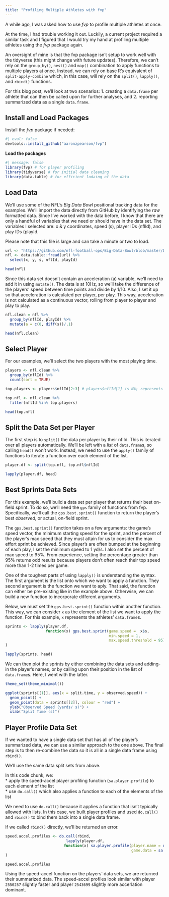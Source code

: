 ---
title: "Profiling Multiple Athletes with fvp"
---

A while ago, I was asked how to use *fvp* to profile multiple athletes at once. 

At the time, I had trouble working it out. Luckily, a current project required a similar task and I figured that I would try my hand at profiling multiple athletes using the *fvp* package again.

An oversight of mine is that the fvp package isn't setup to work well with the tidyverse (this might change with future updates). Therefore, we can't rely on the `group_by()`, `nest()` and `map()` combination to apply functions to multiple players at once. Instead, we can rely on base R's equivalent of `split-apply-combine` which, in this case, will rely on the `split()`, `lapply()`, and `rbind()` functions. 

For this blog post, we'll look at two scenarios: 1. creating a `data.frame` per athlete that can then be called upon for further analyses, and 2. reporting summarized data as a single `data.frame`.

## Install and Load Packages

Install the *fvp* package if needed:

```{r install}
#| eval: false
devtools::install_github("aaronzpearson/fvp")
```

**Load the packages**

```{r load, message=FALSE, warning=FALSE}
#| message: false
library(fvp) # for player profiling
library(tidyverse) # for initial data cleaning
library(data.table) # for efficient lodaing of the data
```

## Load Data

We'll use some of the NFL's *Big Data Bowl* positional tracking data for the examples. We'll import the data directly from GitHub by identifying the *raw* formatted data. Since I've worked with the data before, I know that there are only a handful of variables that we need or should have in the data set. The variables I selected are: x & y coordinates, speed (s), player IDs (nflId), and play IDs (playId. 

Please note that this file is large and can take a minute or two to load.

```{r data}
url <- "https://github.com/nfl-football-ops/Big-Data-Bowl/blob/master/Data/tracking_gameId_2017090700.csv?raw=true"
nfl <- data.table::fread(url) %>% 
  select(x, y, s, nflId, playId)

head(nfl)
```

Since this data set doesn't contain an acceleration (a) variable, we'll need to add it in using `mutate()`. The data is at 10Hz, so we'll take the difference of the players' speed between time points and divide by 1/10. Also, I set it up so that acceleration is calculated per player, per play. This way, acceleration is not calculated as a continuous vector, rolling from player to player and play to play.

```{r}
nfl.clean = nfl %>% 
  group_by(nflId, playId) %>% 
  mutate(a = c(0, diff(s))/.1)

head(nfl.clean)
```


## Select Player

For our examples, we'll select the two players with the most playing time.

```{r player-select}
players <- nfl.clean %>%
  group_by(nflId) %>% 
  count(sort = TRUE) 

top.players <- players$nflId[2:3] # players$nflId[1] is NA; represents the football

top.nfl <- nfl.clean %>% 
  filter(nflId %in% top.players)

head(top.nfl)
```


## Split the Data Set per Player

The first step is to `split()` the data per player by their nflId. This is iterated over all players automatically. We'll be left with a *list* of `data.frame`s, so calling `head()` won't work. Instead, we need to use the `apply()` family of functions to iterate a function over each element of the list.


```{r player-split}
player.df <- split(top.nfl, top.nfl$nflId)

lapply(player.df, head)
```

## Best Sprints Data Sets

For this example, we'll build a data set per player that returns their best on-field sprint. To do so, we'll need the `gps` family of functions from fvp. Specifically, we'll call the `gps.best.sprint()` function to return the player's best *observed*, or actual, on-field sprint. 

The `gps.best.sprint()` function takes on a few arguments: the game's speed vector, the minimum starting speed for the sprint, and the percent of the player's max speed that they must attain for us to consider the max effort sprint be achieved. Since player's are often bumped at the beginning of each play, I set the minimum speed to 1 yd/s. I also set the percent of max speed to 95%. From experience, setting the percentage greater than 95% returns odd results because players don't often reach their top speed more than 1-2 times per game.

One of the toughest parts of using `lapply()` is understanding the syntax. The first argument is the list onto which we want to apply a function. They second argument is the function we want to aply. That said, the function can either be pre-existing like in the example above. Otherwise, we can build a new function to incorporate different arguments. 

Below, we must set the `gps.best.sprint()` function within another function. This way, we can consider `x` as the element of the list we want to apply the function. For this example, `x` represents the athletes' `data.frame`s. 

```{r}
sprints <- lapply(player.df, 
                  function(x) gps.best.sprint(game.speed =  x$s, 
                                              min.speed = 1, 
                                              max.speed.threshold = 95)
)

lapply(sprints, head)
```

We can then plot the sprints by either combining the data sets and adding-in the player's names, or by calling upon their position in the list of `data.frame`s. Here, I went with the latter.

```{r}
theme_set(theme_minimal())

ggplot(sprints[[1]], aes(x = split.time, y = observed.speed)) +
  geom_point() +
  geom_point(data = sprints[[2]], colour = "red") +
  ylab("Observed Speed (yards/ s)") +
  xlab("Split Time (s)")
```


## Player Profile Data Set

If we wanted to have a single data set that has all of the player's summarized data, we can use a similar approach to the one above. The final step is to then re-combine the data so it is all in a single data frame using `rbind()`.

We'll use the same data split sets from above.

In this code chunk, we:    
* apply the speed-accel player profiling function (`sa.player.profile`) to each element of the list  
* use `do.call()` which also applies a function to each of the elements of the list    

We need to use `do.call()` because it applies a function that isn't typically allowed with lists. In this case, we built player profiles and used `do.call()` and `rbind()` to bind them back into a single data frame.

If we called `rbind()` directly, we'll be returned an error.


```{r}
speed.accel.profiles <- do.call(rbind,
                           lapply(player.df, 
                          function(x) sa.player.profile(player.name = unique(x$nflId), 
                                                        game.data = sa.data(x$s, x$a)))
)

speed.accel.profiles
```

Using the speed-accel function on the players' data sets, we are returned their summarized data. The speed-accel profiles look similar with player `2550257` slightly faster and player `2543699` slightly more accerlation dominant. 
